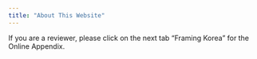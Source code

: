 ```yaml
---
title: "About This Website"
---
```


If you are a reviewer, please click on the next tab "Framing Korea" for the Online Appendix.